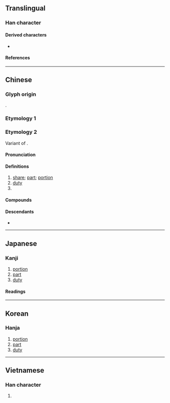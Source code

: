 {{also|彬|分}}
{{character info}}
==Translingual==
{{stroke order}}

===Han character===
{{Han char|rn=9|rad=人|as=04|sn=6|four=28227|canj=OCSH|ids=⿰亻分}}

====Derived characters====
* {{l|mul|[[𦮪]], [[𪫱]]}}

====References====
{{Han ref|kx=0094.260|dkj=00418|dj=0201.020|hdz=10124.120|uh=4EFD}}

----

==Chinese==
{{zh-forms}}

===Glyph origin===
{{Han etym}}
{{Han compound|亻|分|c1=s|c2=p|ls=psc}}.

===Etymology 1===
{{zh-see|彬|v}}

===Etymology 2===
Variant of {{zh-l|分|fèn}}.

====Pronunciation====
{{zh-pron
|m=fèn
|c=fan6,fan6-2
|h=pfs=fun
|j=feng3
|md=hông
|mn=hūn/xm:hùn
|mn-t=hung7
|w=3ven
|ma=Zh-fèn.ogg
|cat=n,cls
}}

====Definitions====
{{zh-hanzi}}

# [[share]]; [[part]]; [[portion]]
# [[duty]]
# {{zh-classifier|[[gift]]s, [[magazine]]s, [[document]]s, [[serving]]s}}

====Compounds====
{{zh-der|成份|緣份|省份|一份|份子|份兒飯|備份|九份|公份兒|車份兒|股份公司|股份|份份|份內|份地|份外|份量|份額|充份|全份|公份|安份守己|年份|情份|房份|拔份|月份|月份牌|本份|水份|湊份子|福份|縣份|賀份|身份|車份|輩份|逾份|過份|隨份子|頭份|天份:tiānfèn}}

====Descendants====
* {{desc|th|หุ้น|bor=1}}

{{zh-cat|Elementary}}

----

==Japanese==

===Kanji===
{{ja-kanji|grade=|rs=人04}}

# [[portion]]
# [[part]]
# [[duty]]

====Readings====
{{ja-readings
|on=ひん, ふん
|kun=あきらか, うるわしい
}}

----

==Korean==

===Hanja===
{{ko-hanja|빈}}

# [[portion]]
# [[part]]
# [[duty]]

----

==Vietnamese==

===Han character===
{{vi-readings|reading=[[phần]], [[phân]]|rs=人04}}

# {{rfdef|vi|sort=人04}}